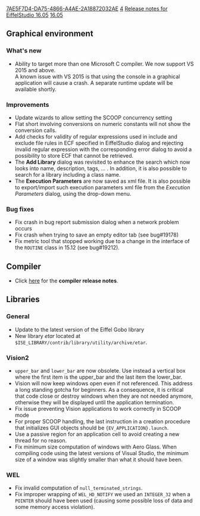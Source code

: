 [[Property:uuid|7AE5F7D4-DA75-4866-A4AE-2A18872032AE]]
[[Property:weight|4]]
[[Property:title|Release notes for EiffelStudio 16.05]]
[[Property:link_title|16.05]]

==Graphical environment==
===What's new===
* Ability to target more than one Microsoft C compiler. We now support VS 2015 and above. <br/>A known issue with VS 2015 is that using the console in a graphical application will cause a crash. A separate runtime update will be available shortly.

===Improvements===
* Update wizards to allow setting the SCOOP concurrency setting
* Flat short involving conversions on numeric constants will not show the conversion calls.
* Add checks for validity of regular expressions used in include and exclude file rules in ECF specified in EiffelStudio dialog and rejecting invalid regular expression with the corresponding error dialog to avoid a possibility to store ECF that cannot be retrieved.
* The '''Add Library''' dialog was revisited to enhance the search which now looks into name, description, tags, ... . In addition, it is also possible to search for a library including a class name.
* The '''Execution Parameters''' are now saved as xml file. It is also possible to export/import such execution parameters xml file from the ''Execution Parameters'' dialog, using the drop-down menu.

===Bug fixes===
* Fix crash in bug report submission dialog when a network problem occurs
* Fix crash when trying to save an empty editor tab (see bug#19178)
* Fix metric tool that stopped working due to a change in the interface of the <code>ROUTINE</code> class in 15.12 (see bug#19212).

==Compiler==
* Click [[Major changes between ISE Eiffel 15.12 and ISE Eiffel 16.05|here]] for the '''compiler release notes'''.

==Libraries==
===General===
* Update to the latest version of the Eiffel Gobo library
* New library ''etar'' located at <code>$ISE_LIBRARY/contrib/library/utility/archive/etar</code>.

===Vision2===
* <code>upper_bar</code> and <code>lower_bar</code> are now obsolete. Use instead a vertical box where the first item is the upper_bar and the last item the lower_bar. 
* Vision will now keep windows open even if not referenced. This address a long standing gotcha for beginners. As a consequence, it is critical that code close or destroy windows when they are not needed anymore, otherwise they will be displayed until the application termination.
* Fix issue preventing Vision applications to work correctly in SCOOP mode
* For proper SCOOP handling, the last instruction in a creation procedure that initializes GUI objects should be <code>{EV_APPLICATION}.launch</code>.
* Use a passive region for an application cell to avoid creating a new thread for no reason.
* Fix minimum size computation of windows with Aero Glass. When compiling code using the latest versions of Visual Studio, the minimum size of a window was slightly smaller than what it should have been.

===WEL===
* Fix invalid computation of <code>null_terminated_strings</code>.
* Fix improper wrapping of <code>WEL_HD_NOTIFY</code> we used an <code>INTEGER_32</code> when a <code>POINTER</code> should have been used (causing some possible loss of data and some memory access violation).

